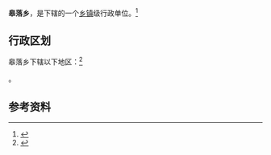 {{中国乡级行政区|14/08/27/205/000}}

'''皋落乡'''，是{{PRC admin/fullname|14/08/27/205/000|3}}下辖的一个[[乡镇|乡镇]]级行政单位。<ref>{{PRC admin/ref sgc|{{PRC admin/parent|14/08/27/205/000}}}}</ref>

== 行政区划 ==

皋落乡下辖以下地区：<ref>{{PRC admin/ref sgc|14/08/27/205/000}}</ref>

{{PRC admin/children|14/08/27/205/000}}。

== 参考资料 ==

{{reflist}}

{{行政区划小作品}}
{{PRC admin/navcat|14/08/27/205/000}}
